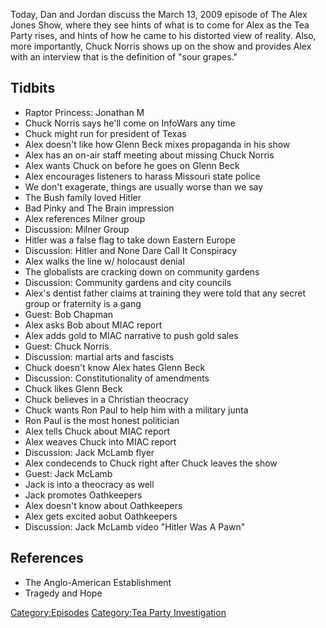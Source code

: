 {{DEFAULTSORT:
    #_EPISODE_0219:March 13, 2009
}}{{Episode
    | title           = March 13, 2009
    | caption         = Listen to this episode on [https://knowledgefight.libsyn.com/knowledge-fight-march-13-2009 Libsyn] [https://open.spotify.com/episode/0XCJcF3mbLQXPBXLZKuQ2h Spotify]
    | episodeNumber   = 219
    | length          = 01:32:59
    | airDate         = October 22, 2018
    | coverageDate    = March 13, 2009
    | episodeType     = [[:Category:Tea Party Investigation|Tea Party Investigation]]
    | appearance      = [[Raptor Princess: Jonathan M]], [[Chuck Norris]], [[Glenn Beck]], [[Jack McLamb]], [[Carroll Quigley]], [[W Cleon Skousen]], [[Alfred Milner]], [[Cecil Rhodes]], [[Bob Chapman]], [[Ron Paul]]
    | previousEpisode = [[218: October 17, 2018]]
    | nextEpisode     = [[220: October 23, 2018]]
}}

{{Stub}}

Today, Dan and Jordan discuss the March 13, 2009 episode of The Alex Jones Show, where they see hints of what is to come for Alex as the Tea Party rises, and hints of how he came to his distorted view of reality. Also, more importantly, Chuck Norris shows up on the show and provides Alex with an interview that is the definition of "sour grapes."

==Tidbits==

*Raptor Princess: Jonathan M
*Chuck Norris says he'll come on InfoWars any time
*Chuck might run for president of Texas
*Alex doesn't like how Glenn Beck mixes propaganda in his show
*Alex has an on-air staff meeting about missing Chuck Norris
*Alex wants Chuck on before he goes on Glenn Beck
*Alex encourages listeners to harass Missouri state police
*We don't exagerate, things are usually worse than we say
*The Bush family loved Hitler
*Bad Pinky and The Brain impression
*Alex references Milner group
*Discussion: Milner Group
*Hitler was a false flag to take down Eastern Europe
*Discussion: Hitler and None Dare Call It Conspiracy
*Alex walks the line w/ holocaust denial
*The globalists are cracking down on community gardens
*Discussion: Community gardens and city councils
*Alex's dentist father claims at training they were told that any secret group or fraternity is a gang
*Guest: Bob Chapman
*Alex asks Bob about MIAC report
*Alex adds gold to MIAC narrative to push gold sales
*Guest: Chuck Norris
*Discussion: martial arts and fascists
*Chuck doesn't know Alex hates Glenn Beck
*Discussion: Constitutionality of amendments
*Chuck likes Glenn Beck
*Chuck believes in a Christian theocracy
*Chuck wants Ron Paul to help him with a military junta
*Ron Paul is the most honest politician
*Alex tells Chuck about MIAC report
*Alex weaves Chuck into MIAC report
*Discussion: Jack McLamb flyer
*Alex condecends to Chuck right after Chuck leaves the show
*Guest: Jack McLamb
*Jack is into a theocracy as well
*Jack promotes Oathkeepers
*Alex doesn't know about Oathkeepers
*Alex gets excited aobut Oathkeepers
*Discussion: Jack McLamb video "Hitler Was A Pawn"

==References==

*The Anglo-American Establishment
*Tragedy and Hope

[[Category:Episodes]]
[[Category:Tea Party Investigation]]
